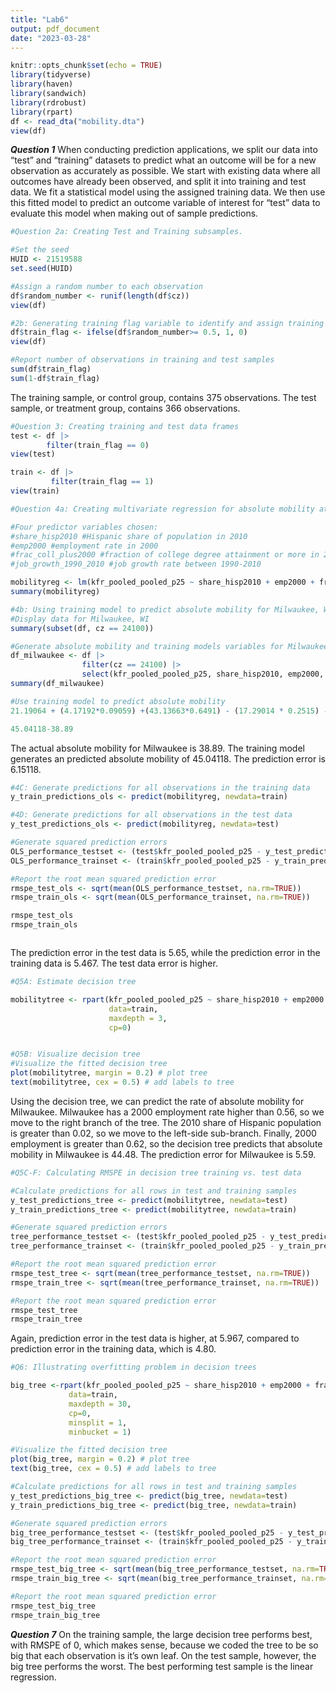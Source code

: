 ```yaml
---
title: "Lab6"
output: pdf_document
date: "2023-03-28"
---
```


```r
knitr::opts_chunk$set(echo = TRUE)
library(tidyverse)
library(haven)
library(sandwich)
library(rdrobust)
library(rpart)
df <- read_dta("mobility.dta")
view(df)
```

***Question 1***
When conducting prediction applications, we split our data into "test" and "training" datasets to predict what an outcome will be for a new observation as accurately as possible. We start with existing data where all outcomes have already been observed, and split it into training and test data. We fit a statistical model using the assigned training data. We then use this fitted model to predict an outcome variable of interest for "test" data to evaluate this model when making out of sample predictions. 

```r

#Question 2a: Creating Test and Training subsamples. 

#Set the seed
HUID <- 21519588 
set.seed(HUID)

#Assign a random number to each observation
df$random_number <- runif(length(df$cz))
view(df)

#2b: Generating training flag variable to identify and assign training and test observations 
df$train_flag <- ifelse(df$random_number>= 0.5, 1, 0) 
view(df)

#Report number of observations in training and test samples
sum(df$train_flag)
sum(1-df$train_flag)

```

The training sample, or control group, contains 375 observations. The test sample, or treatment group, contains 366 observations. 

```r

#Question 3: Creating training and test data frames
test <- df |> 
        filter(train_flag == 0)
view(test)

train <- df |> 
         filter(train_flag == 1)
view(train)

```


```r

#Question 4a: Creating multivariate regression for absolute mobility at p = 25 

#Four predictor variables chosen:
#share_hisp2010 #Hispanic share of population in 2010
#emp2000 #employment rate in 2000
#frac_coll_plus2000 #fraction of college degree attainment or more in 2000
#job_growth_1990_2010 #job growth rate between 1990-2010 

mobilityreg <- lm(kfr_pooled_pooled_p25 ~ share_hisp2010 + emp2000 + frac_coll_plus2000 + job_growth_1990_2010, data = train)
summary(mobilityreg)

#4b: Using training model to predict absolute mobility for Milwaukee, WI
#Display data for Milwaukee, WI
summary(subset(df, cz == 24100))

#Generate absolute mobility and training models variables for Milwaukee
df_milwaukee <- df |> 
                filter(cz == 24100) |> 
                select(kfr_pooled_pooled_p25, share_hisp2010, emp2000, frac_coll_plus2000, job_growth_1990_2010)
summary(df_milwaukee)

#Use training model to predict absolute mobility
21.19064 + (4.17192*0.09059) +(43.13663*0.6491) - (17.29014 * 0.2515) -(0.03223 * 5.551)

45.04118-38.89


```

The actual absolute mobility for Milwaukee is 38.89.  The training model generates an predicted absolute mobility of 45.04118. The prediction error is 6.15118. 


```r

#4C: Generate predictions for all observations in the training data
y_train_predictions_ols <- predict(mobilityreg, newdata=train)

#4D: Generate predictions for all observations in the test data
y_test_predictions_ols <- predict(mobilityreg, newdata=test)

#Generate squared prediction errors
OLS_performance_testset <- (test$kfr_pooled_pooled_p25 - y_test_predictions_ols)^2
OLS_performance_trainset <- (train$kfr_pooled_pooled_p25 - y_train_predictions_ols)^2

#Report the root mean squared prediction error
rmspe_test_ols <- sqrt(mean(OLS_performance_testset, na.rm=TRUE))
rmspe_train_ols <- sqrt(mean(OLS_performance_trainset, na.rm=TRUE))

rmspe_test_ols
rmspe_train_ols



```

The prediction error in the test data is 5.65, while the prediction error in the training data is 5.467. The test data error is higher. 

```r

#Q5A: Estimate decision tree

mobilitytree <- rpart(kfr_pooled_pooled_p25 ~ share_hisp2010 + emp2000 + frac_coll_plus2000 + job_growth_1990_2010, 
                      data=train, 
                      maxdepth = 3, 
                      cp=0) 


#Q5B: Visualize decision tree
#Visualize the fitted decision tree
plot(mobilitytree, margin = 0.2) # plot tree
text(mobilitytree, cex = 0.5) # add labels to tree
```

Using the decision tree, we can predict the rate of absolute mobility for Milwaukee. Milwaukee has a 2000 employment rate higher than 0.56, so we move to the right branch of the tree. The 2010 share of Hispanic population is greater than 0.02, so we move to the left-side sub-branch. Finally, 2000 employment is greater than 0.62, so the decision tree predicts that absolute mobility in Milwaukee is 44.48. The prediction error for Milwaukee is 5.59. 


```r

#Q5C-F: Calculating RMSPE in decision tree training vs. test data

#Calculate predictions for all rows in test and training samples
y_test_predictions_tree <- predict(mobilitytree, newdata=test)
y_train_predictions_tree <- predict(mobilitytree, newdata=train)

#Generate squared prediction errors
tree_performance_testset <- (test$kfr_pooled_pooled_p25 - y_test_predictions_tree)^2
tree_performance_trainset <- (train$kfr_pooled_pooled_p25 - y_train_predictions_tree)^2

#Report the root mean squared prediction error
rmspe_test_tree <- sqrt(mean(tree_performance_testset, na.rm=TRUE))
rmspe_train_tree <- sqrt(mean(tree_performance_trainset, na.rm=TRUE))

#Report the root mean squared prediction error
rmspe_test_tree
rmspe_train_tree

```

Again, prediction error in the test data is higher, at 5.967, compared to prediction error in the training data, which is 4.80.

```r

#Q6: Illustrating overfitting problem in decision trees

big_tree <-rpart(kfr_pooled_pooled_p25 ~ share_hisp2010 + emp2000 + frac_coll_plus2000 + job_growth_1990_2010, 
             data=train, 
             maxdepth = 30, 
             cp=0,  
             minsplit = 1, 
             minbucket = 1)

#Visualize the fitted decision tree
plot(big_tree, margin = 0.2) # plot tree
text(big_tree, cex = 0.5) # add labels to tree

#Calculate predictions for all rows in test and training samples
y_test_predictions_big_tree <- predict(big_tree, newdata=test)
y_train_predictions_big_tree <- predict(big_tree, newdata=train)

#Generate squared prediction errors
big_tree_performance_testset <- (test$kfr_pooled_pooled_p25 - y_test_predictions_big_tree)^2
big_tree_performance_trainset <- (train$kfr_pooled_pooled_p25 - y_train_predictions_big_tree)^2

#Report the root mean squared prediction error
rmspe_test_big_tree <- sqrt(mean(big_tree_performance_testset, na.rm=TRUE))
rmspe_train_big_tree <- sqrt(mean(big_tree_performance_trainset, na.rm=TRUE))

#Report the root mean squared prediction error
rmspe_test_big_tree
rmspe_train_big_tree

```

***Question 7***
On the training sample, the large decision tree performs best, with RMSPE of 0, which makes sense, because we coded the tree to be so big that each observation is it's own leaf. On the test sample, however, the big tree performs the worst. The best performing test sample is the linear regression. 
